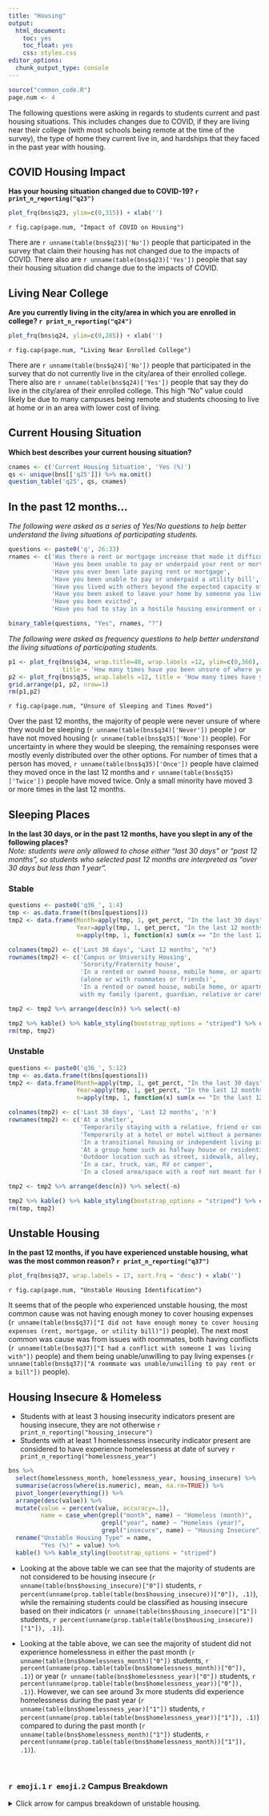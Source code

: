 ```yaml
---
title: "Housing"
output: 
  html_document: 
    toc: yes
    toc_float: yes
    css: styles.css
editor_options: 
  chunk_output_type: console
---
```


```r
source("common_code.R")
page.num <- 4
```

The following questions were asking in regards to students current and past housing situations. This includes changes due to COVID, if they are living near their college (with most schools being remote at the time of the survey), the type of home they current live in, and hardships that they faced in the past year with housing. 

## COVID Housing Impact
**Has your housing  situation changed due to COVID-19? `r print_n_reporting("q23")`**
```r
plot_frq(bns$q23, ylim=c(0,315)) + xlab('')
```
`r fig.cap(page.num, "Impact of COVID on Housing")`

There are `r unname(table(bns$q23)['No'])` people that participated in the survey that claim their housing has not changed due to the impacts of COVID. There also are `r unname(table(bns$q23)['Yes'])` people that say their housing situation did change due to the impacts of COVID.


## Living Near College
**Are you currently living in the city/area in which you are enrolled in college? `r print_n_reporting("q24")`**
```r
plot_frq(bns$q24, ylim=c(0,285)) + xlab('')
```
`r fig.cap(page.num, "Living Near Enrolled College")`

There are `r unname(table(bns$q24)['No'])` people that participated in the survey that do not currently live in the city/area of their enrolled college. There also are `r unname(table(bns$q24)['Yes'])` people that say they do live in the city/area of their enrolled college. This high "No" value could likely be due to many campuses being remote and students choosing to live at home or in an area with lower cost of living.

## Current Housing Situation
**Which best describes your current housing situation?**
```r
cnames <- c('Current Housing Situation', 'Yes (%)')
qs <- unique(bns[['q25']]) %>% na.omit()
question_table('q25', qs, cnames)
```

## In the past 12 months...
*The following were asked as a series of Yes/No questions to help better understand the living situations of participating students.*
```r
questions <- paste0('q', 26:33)
rnames <- c('Was there a rent or mortgage increase that made it difficult to pay',
            'Have you been unable to pay or underpaid your rent or mortgage',
            'Have you ever been late paying rent or mortgage',
            'Have you been unable to pay or underpaid a utility bill',
            'Have you lived with others beyond the expected capacity of your house or apartment',
            'Have you been asked to leave your home by someone you lived with',
            'Have you been evicted',
            'Have you had to stay in a hostile housing environment or abusive relationship because you had no other place to live')

binary_table(questions, "Yes", rnames, "?")
```

*The following were asked as frequency questions to help better understand the living situations of participating students.*
```r
p1 <- plot_frq(bns$q34, wrap.title=40, wrap.labels =12, ylim=c(0,360),
               title = 'How many times have you been unsure of where you were going to sleep at night?') + xlab('')
p2 <- plot_frq(bns$q35, wrap.labels =12, title = 'How many times have you moved?') + xlab('')
grid.arrange(p1, p2, nrow=1)
rm(p1,p2)
```
`r fig.cap(page.num, "Unsure of Sleeping and Times Moved")`

Over the past 12 months, the majority of people were never unsure of where they would be sleeping (`r unname(table(bns$q34)['Never'])` people ) or have not moved housing (`r unname(table(bns$q35)['None'])` people). For uncertainty in where they would be sleeping, the remaining responses were mostly evenly distributed over the other options. For number of times that a person has moved, `r unname(table(bns$q35)['Once'])` people have claimed they moved once in the last 12 months and `r unname(table(bns$q35)['Twice'])` people have moved twice. Only a small minority have moved 3 or more times in the last 12 months.

## Sleeping Places
**In the last 30 days, or in the past 12 months, have you slept in any of the following places?**  
*Note: students were only allowed to chose either "last 30 days" or "past 12 months", so students who selected past 12 months are interpreted as "over 30 days but less than 1 year". *

### Stable
```r
questions <- paste0('q36_', 1:4)
tmp <- as.data.frame(t(bns[questions]))
tmp2 <- data.frame(Month=apply(tmp, 1, get_perct, "In the last 30 days" ),
                   Year=apply(tmp, 1, get_perct, "In the last 12 months"),
                   n=apply(tmp, 1, function(x) sum(x == "In the last 12 months", na.rm=TRUE)))

colnames(tmp2) <- c('Last 30 days', 'Last 12 months', "n")
rownames(tmp2) <- c('Campus or University Housing',
                    'Sorority/Fraternity house',
                    'In a rented or owned house, mobile home, or apartment 
                    (alone or with roommates or friends)',
                    'In a rented or owned house, mobile home, or apartment 
                    with my family (parent, guardian, relative or caretaker)')

tmp2 <- tmp2 %>% arrange(desc(n)) %>% select(-n)

tmp2 %>% kable() %>% kable_styling(bootstrap_options = "striped") %>% column_spec(2, width='3.5cm') %>% column_spec(3, width='3.5cm')
rm(tmp, tmp2)
```

### Unstable
```r
questions <- paste0('q36_', 5:12)
tmp <- as.data.frame(t(bns[questions]))
tmp2 <- data.frame(Month=apply(tmp, 1, get_perct, "In the last 30 days" ),
                   Year=apply(tmp, 1, get_perct, "In the last 12 months"),
                   n=apply(tmp, 1, function(x) sum(x == "In the last 12 months", na.rm=TRUE)))

colnames(tmp2) <- c('Last 30 days', 'Last 12 months', 'n')
rownames(tmp2) <- c('At a shelter',
                    'Temporarily staying with a relative, friend or couch surfing until I find other housing',
                    'Temporarily at a hotel or motel without a permanent home to return to (not on vacation or business travel)',
                    'In a transitional housing or independent living program',
                    'At a group home such as halfway house or residential program for mental health or substance abuse',
                    'Outdoor location such as street, sidewalk, alley, park, etc.',
                    'In a car, truck, van, RV or camper',
                    'In a closed area/space with a roof not meant for human habitation such as an abandoned building, garage, tent, etc.')

tmp2 <- tmp2 %>% arrange(desc(n)) %>% select(-n)

tmp2 %>% kable() %>% kable_styling(bootstrap_options = "striped") %>% column_spec(2, width='3.5cm') %>% column_spec(3, width='3.5cm')
rm(tmp, tmp2)
```


## Unstable Housing
**In the past 12 months, if you have experienced unstable housing, what was the most common reason? `r print_n_reporting("q37")`**
```r
plot_frq(bns$q37, wrap.labels = 17, sort.frq = 'desc') + xlab('')
```
`r fig.cap(page.num, "Unstable Housing Identification")`

It seems that of the people who experienced unstable housing, the most common cause was not having enough money to cover housing expenses (`r unname(table(bns$q37)["I did not have enough money to cover housing expenses (rent, mortgage, or utility bill)"])` people). The next most common was cause was from issues with roommates, both having conflicts (`r unname(table(bns$q37)["I had a conflict with someone I was living with"])` people) and them being unable/unwilling to pay living expenses (`r unname(table(bns$q37)["A roommate was unable/unwilling to pay rent or a bill"])` people). 


## Housing Insecure & Homeless
- Students with at least 3 housing insecurity indicators present are housing insecure, they are not otherwise `r print_n_reporting("housing_insecure")`
- Students with at least 1 homelessness insecurity indicator present are considered to have experience homelessness at date of survey `r print_n_reporting("homelessness_year")`

```r
bns %>% 
  select(homelessness_month, homelessness_year, housing_insecure) %>%
  summarise(across(where(is.numeric), mean, na.rm=TRUE)) %>%
  pivot_longer(everything()) %>%
  arrange(desc(value)) %>%
  mutate(value = percent(value, accuracy=.1),
         name = case_when(grepl("month", name) ~ "Homeless (month)",
                          grepl("year", name) ~ "Homeless (year)",
                          grepl("insecure", name) ~ "Housing Insecure")) %>% 
  rename("Unstable Housing Type" = name,
         "Yes (%)" = value) %>%
  kable() %>% kable_styling(bootstrap_options = "striped")
```

- Looking at the above table we can see that the majority of students are not considered to be housing insecure (`r unname(table(bns$housing_insecure)["0"])` students, `r percent(unname(prop.table(table(bns$housing_insecure))["0"]), .1)`), while the remaining students could be classified as housing insecure based on their indicators (`r unname(table(bns$housing_insecure)["1"])` students, `r percent(unname(prop.table(table(bns$housing_insecure))["1"]), .1)`).

- Looking at the table above, we can see the majority of student did not experience homelessness in either the past month (`r unname(table(bns$homelessness_month)["0"])` students, `r percent(unname(prop.table(table(bns$homelessness_month))["0"]), .1)`) or year (`r unname(table(bns$homelessness_year)["0"])` students, `r percent(unname(prop.table(table(bns$homelessness_year))["0"]), .1)`). However, we can see around 3x more students did experience homelessness during the past year (`r unname(table(bns$homelessness_year)["1"])` students, `r percent(unname(prop.table(table(bns$homelessness_year))["1"]), .1)`) compared to during the past month (`r unname(table(bns$homelessness_month)["1"])` students, `r percent(unname(prop.table(table(bns$homelessness_month))["1"]), .1)`).

<br />

### `r emoji.1` `r emoji.2` Campus Breakdown
<details>
<summary> Click arrow for campus breakdown of unstable housing. </summary>
```r
bns %>% 
  select(homelessness_month, homelessness_year, housing_insecure, school) %>%
  group_by(school) %>%
  summarise(across(where(is.numeric), mean, na.rm=TRUE)) %>%
  pivot_longer(-school) %>%
  mutate(lab = percent(value, accuracy=.1), 
         school = gsub("California State University, ", "", school),
         name = case_when(grepl("month", name) ~ "Homeless (past month)",
                          grepl("year", name) ~ "Homeless (past year)",
                          grepl("insecure", name) ~ "Housing Insecure")) %>%
  ggplot(aes(x=school, y=value)) + 
  geom_col(aes(fill=school), position=position_dodge()) + 
  scale_fill_manual(values = campus.colors) +
  geom_text(aes(y=value + .01, label=lab)) + 
  facet_wrap(~name) + scale_y_continuous(labels=percent) + 
  xlab("Campus") + ylab("Percent (Yes)") + 
  theme(legend.position = "none", strip.background=element_rect(fill="#c7dcf0"))
```
`r fig.cap(page.num, "Unstable Housing by Campus")`

Are these numbers right?
</details>
<br />


